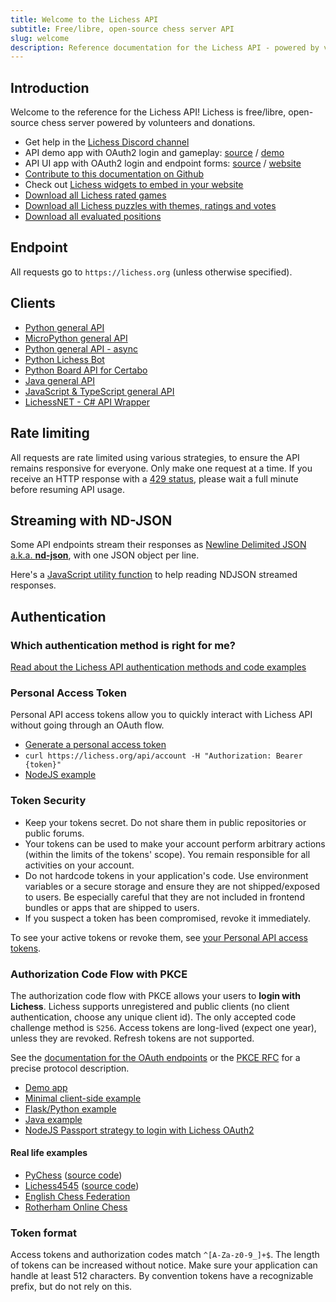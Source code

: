 ```yaml
---
title: Welcome to the Lichess API
subtitle: Free/libre, open-source chess server API
slug: welcome
description: Reference documentation for the Lichess API - powered by volunteers and donations.
---
```


## Introduction

Welcome to the reference for the Lichess API! Lichess is free/libre, open-source chess server powered by volunteers and donations.

- Get help in the [Lichess Discord channel](https://discord.gg/lichess)
- API demo app with OAuth2 login and gameplay: [source](https://github.com/lichess-org/api-demo) / [demo](https://lichess-org.github.io/api-demo/)
- API UI app with OAuth2 login and endpoint forms: [source](https://github.com/lichess-org/api-ui) / [website](https://lichess.org/api/ui)
- [Contribute to this documentation on Github](https://github.com/lichess-org/api)
- Check out [Lichess widgets to embed in your website](https://lichess.org/developers)
- [Download all Lichess rated games](https://database.lichess.org/)
- [Download all Lichess puzzles with themes, ratings and votes](https://database.lichess.org/#puzzles)
- [Download all evaluated positions](https://database.lichess.org/#evals)

## Endpoint

All requests go to `https://lichess.org` (unless otherwise specified).

## Clients

- [Python general API](https://github.com/lichess-org/berserk)
- [MicroPython general API](https://github.com/mkomon/uberserk)
- [Python general API - async](https://pypi.org/project/async-lichess-sdk)
- [Python Lichess Bot](https://github.com/lichess-bot-devs/lichess-bot)
- [Python Board API for Certabo](https://github.com/haklein/certabo-lichess)
- [Java general API](https://github.com/tors42/chariot)
- [JavaScript & TypeScript general API](https://github.com/devjiwonchoi/equine)
- [LichessNET - C# API Wrapper](https://github.com/Rabergsel/LichessNET)

## Rate limiting

All requests are rate limited using various strategies, to ensure the API remains responsive for everyone. Only make one request at a time. If you receive an HTTP response with a [429 status](https://en.wikipedia.org/wiki/List_of_HTTP_status_codes#429), please wait a full minute before resuming API usage.

## Streaming with ND-JSON

Some API endpoints stream their responses as [Newline Delimited JSON a.k.a. **nd-json**](https://github.com/ndjson/ndjson-spec), with one JSON object per line.

Here's a [JavaScript utility function](https://gist.github.com/ornicar/a097406810939cf7be1df8ea30e94f3e) to help reading NDJSON streamed responses.

## Authentication

### Which authentication method is right for me?

[Read about the Lichess API authentication methods and code examples](https://github.com/lichess-org/api/blob/master/example/README.md)

### Personal Access Token

Personal API access tokens allow you to quickly interact with Lichess API without going through an OAuth flow.

- [Generate a personal access token](https://lichess.org/account/oauth/token)
- `curl https://lichess.org/api/account -H "Authorization: Bearer {token}"`
- [NodeJS example](https://github.com/lichess-org/api/tree/master/example/oauth-personal-token)

### Token Security

- Keep your tokens secret. Do not share them in public repositories or public forums.
- Your tokens can be used to make your account perform arbitrary actions (within the limits of the tokens' scope). You remain responsible for all activities on your account.
- Do not hardcode tokens in your application's code. Use environment variables or a secure storage and ensure they are not shipped/exposed to users. Be especially careful that they are not included in frontend bundles or apps that are shipped to users.
- If you suspect a token has been compromised, revoke it immediately.

To see your active tokens or revoke them, see [your Personal API access tokens](https://lichess.org/account/oauth/token).

### Authorization Code Flow with PKCE

The authorization code flow with PKCE allows your users to **login with Lichess**. Lichess supports unregistered and public clients (no client authentication, choose any unique client id). The only accepted code challenge method is `S256`. Access tokens are long-lived (expect one year), unless they are revoked. Refresh tokens are not supported.

See the [documentation for the OAuth endpoints](#tag/OAuth) or the [PKCE RFC](https://datatracker.ietf.org/doc/html/rfc7636#section-4) for a precise protocol description.

- [Demo app](https://lichess-org.github.io/api-demo/)
- [Minimal client-side example](https://github.com/lichess-org/api/tree/master/example/oauth-app)
- [Flask/Python example](https://github.com/lakinwecker/lichess-oauth-flask)
- [Java example](https://github.com/tors42/lichess-oauth-pkce-app)
- [NodeJS Passport strategy to login with Lichess OAuth2](https://www.npmjs.com/package/passport-lichess)

#### Real life examples

- [PyChess](https://github.com/gbtami/pychess-variants) ([source code](https://github.com/gbtami/pychess-variants))
- [Lichess4545](https://www.lichess4545.com/) ([source code](https://github.com/cyanfish/heltour))
- [English Chess Federation](https://ecf.octoknight.com/)
- [Rotherham Online Chess](https://rotherhamonlinechess.azurewebsites.net/tournaments)

### Token format

Access tokens and authorization codes match `^[A-Za-z0-9_]+$`. The length of tokens can be increased without notice. Make sure your application can handle at least 512 characters. By convention tokens have a recognizable prefix, but do not rely on this.

